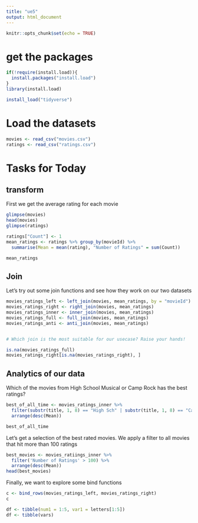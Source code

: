 ```yaml
---
title: "ue5"
output: html_document
---
```


```r
knitr::opts_chunk$set(echo = TRUE)
```

# get the packages
```r
if(!require(install.load)){
  install.packages("install.load")
}
library(install.load)
```

```r
install_load("tidyverse")
```


# Load the datasets
```r
movies <- read_csv("movies.csv")
ratings <- read_csv("ratings.csv")
```

# Tasks for Today


## transform
First we get the average rating for each movie
```r
glimpse(movies)
head(movies)
glimpse(ratings)
```

```r
ratings["Count"] <- 1
mean_ratings <- ratings %>% group_by(movieId) %>% 
  summarise(Mean = mean(rating), "Number of Ratings" = sum(Count))

mean_ratings
```





## Join

Let's try out some join functions and see how they work on our two datasets
```r
movies_ratings_left <- left_join(movies, mean_ratings, by = "movieId")
movies_ratings_right <- right_join(movies, mean_ratings)
movies_ratings_inner <- inner_join(movies, mean_ratings)
movies_ratings_full <- full_join(movies, mean_ratings)
movies_ratings_anti <- anti_join(movies, mean_ratings)


# Which join is the most suitable for our usecase? Raise your hands!
```
```r
is.na(movies_ratings_full)
movies_ratings_right[is.na(movies_ratings_right), ]
```

## Analytics of our data

Which of the movies from High School Musical or Camp Rock has the best ratings?
```r
best_of_all_time <- movies_ratings_inner %>% 
  filter(substr(title, 1, 8) == "High Sch" | substr(title, 1, 8) == "Camp Roc") %>% 
  arrange(desc(Mean))

best_of_all_time

```

Let's get a selection of the best rated movies. We apply a filter to all movies that hit more than 100 ratings
```r
best_movies <- movies_ratiings_inner %>% 
  filter('Number of Ratings' > 100) %>% 
  arrange(desc(Mean))
head(best_movies)
```


Finally, we want to explore some bind functions
```r
c <- bind_rows(movies_ratings_left, movies_ratings_right)
c
```

```r
df <- tibble(num1 = 1:5, var1 = letters[1:5])
df <- tibble(vars)
```


